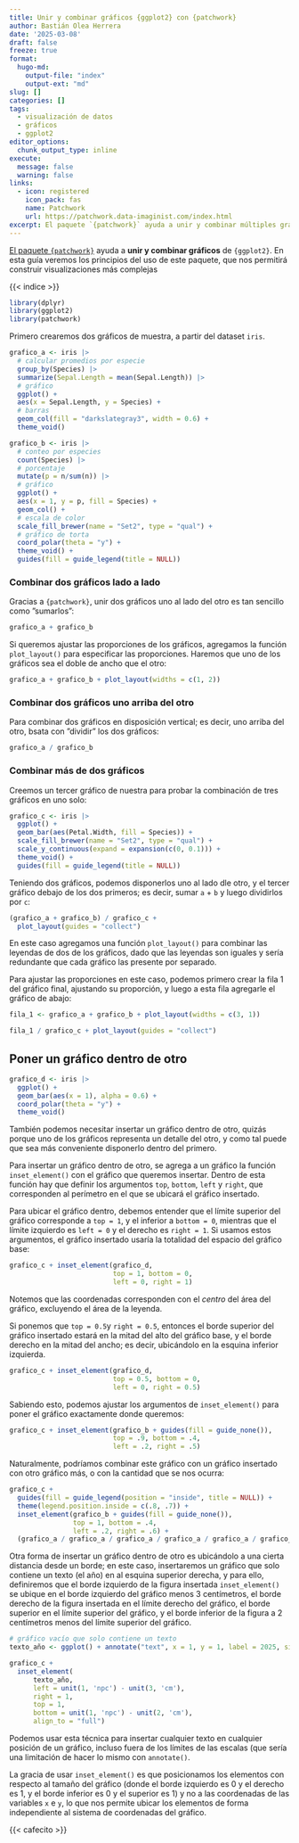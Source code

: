 ```yaml
---
title: Unir y combinar gráficos {ggplot2} con {patchwork}
author: Bastián Olea Herrera
date: '2025-03-08'
draft: false
freeze: true
format:
  hugo-md:
    output-file: "index"
    output-ext: "md"
slug: []
categories: []
tags:
  - visualización de datos
  - gráficos
  - ggplot2
editor_options: 
  chunk_output_type: inline
execute:
  message: false
  warning: false
links:
  - icon: registered
    icon_pack: fas
    name: Patchwork
    url: https://patchwork.data-imaginist.com/index.html
excerpt: El paquete `{patchwork}` ayuda a unir y combinar múltiples gráficos de {ggplot2}. En esta guía veremos los principios del uso de este paquete, que nos permitirá construir visualizaciones más densas, por medio de la combinación de gráficos en una sola visualización, y la inserción de gráficos dentro de otros.
---
```


[El paquete `{patchwork}`](https://patchwork.data-imaginist.com/articles/patchwork.html) ayuda a **unir y combinar gráficos** de `{ggplot2}`. En esta guía veremos los principios del uso de este paquete, que nos permitirá construir visualizaciones más complejas

{{< indice >}}

```r
library(dplyr)
library(ggplot2)
library(patchwork)
```

Primero crearemos dos gráficos de muestra, a partir del dataset `iris`.

```r
grafico_a <- iris |> 
  # calcular promedios por especie
  group_by(Species) |> 
  summarize(Sepal.Length = mean(Sepal.Length)) |> 
  # gráfico
  ggplot() +
  aes(x = Sepal.Length, y = Species) +
  # barras
  geom_col(fill = "darkslategray3", width = 0.6) +
  theme_void()
```



```r
grafico_b <- iris |> 
  # conteo por especies
  count(Species) |> 
  # porcentaje
  mutate(p = n/sum(n)) |> 
  # gráfico
  ggplot() +
  aes(x = 1, y = p, fill = Species) +
  geom_col() +
  # escala de color
  scale_fill_brewer(name = "Set2", type = "qual") +
  # gráfico de torta
  coord_polar(theta = "y") +
  theme_void() +
  guides(fill = guide_legend(title = NULL))
```

### Combinar dos gráficos lado a lado
Gracias a `{patchwork}`, unir dos gráficos uno al lado del otro es tan sencillo como ”sumarlos”:
```r
grafico_a + grafico_b
```

Si queremos ajustar las proporciones de los gráficos, agregamos la función `plot_layout()` para especificar las proporciones. Haremos que uno de los gráficos sea el doble de ancho que el otro:

```r
grafico_a + grafico_b + plot_layout(widths = c(1, 2))
```

### Combinar dos gráficos uno arriba del otro

Para combinar dos gráficos en disposición vertical; es decir, uno arriba del otro, bsata con ”dividir” los dos gráficos:

```r
grafico_a / grafico_b
```

### Combinar más de dos gráficos
Creemos un tercer gráfico de nuestra para probar la combinación de tres gráficos en uno solo:

```r
grafico_c <- iris |> 
  ggplot() +
  geom_bar(aes(Petal.Width, fill = Species)) +
  scale_fill_brewer(name = "Set2", type = "qual") +
  scale_y_continuous(expand = expansion(c(0, 0.1))) +
  theme_void() +
  guides(fill = guide_legend(title = NULL))
```

Teniendo dos gráficos, podemos disponerlos uno al lado dle otro, y el tercer gráfico debajo de los dos primeros; es decir, sumar `a` + `b` y luego dividirlos por `c`:

```r
(grafico_a + grafico_b) / grafico_c + 
  plot_layout(guides = "collect")
```
En este caso agregamos una función `plot_layout()` para combinar las leyendas de dos de los gráficos, dado que las leyendas son iguales y sería redundante que cada gráfico las presente por separado.

Para ajustar las proporciones en este caso, podemos primero crear la fila 1 del gráfico final, ajustando su proporción, y luego a esta fila agregarle el gráfico de abajo:

```r
fila_1 <- grafico_a + grafico_b + plot_layout(widths = c(3, 1))

fila_1 / grafico_c + plot_layout(guides = "collect")
```


## Poner un gráfico dentro de otro

```r
grafico_d <- iris |> 
  ggplot() +
  geom_bar(aes(x = 1), alpha = 0.6) +
  coord_polar(theta = "y") +
  theme_void()
```

También podemos necesitar insertar un gráfico dentro de otro, quizás porque uno de los gráficos representa un detalle del otro, y como tal puede que sea más conveniente disponerlo dentro del primero.

Para insertar un gráfico dentro de otro, se agrega a un gráfico la función `inset_element()` con el gráfico que queremos insertar. Dentro de esta función hay que definir los argumentos `top`, `bottom`, `left` y `right`, que corresponden al perímetro en el que se ubicará el gráfico insertado.

Para ubicar el gráfico dentro, debemos entender que el límite superior del gráfico corresponde a `top = 1`, y el inferior a `bottom = 0`, mientras que el límite izquierdo es `left = 0` y el derecho es `right = 1`. Si usamos estos argumentos, el gráfico insertado usaría la totalidad del espacio del gráfico base:

```r
grafico_c + inset_element(grafico_d,
                          top = 1, bottom = 0,
                          left = 0, right = 1)
```
Notemos que las coordenadas corresponden con el _centro_ del área del gráfico, excluyendo el área de la leyenda.

Si ponemos que `top = 0.5`y `right = 0.5`, entonces el borde superior del gráfico insertado estará en la mitad del alto del gráfico base, y el borde derecho en la mitad del ancho; es decir, ubicándolo en la esquina inferior izquierda.

```r
grafico_c + inset_element(grafico_d,
                          top = 0.5, bottom = 0,
                          left = 0, right = 0.5)
```

Sabiendo esto, podemos ajustar los argumentos de `inset_element()` para poner el gráfico exactamente donde queremos:

```r
grafico_c + inset_element(grafico_b + guides(fill = guide_none()),
                          top = .9, bottom = .4,
                          left = .2, right = .5)
```

Naturalmente, podríamos combinar este gráfico con un gráfico insertado con otro gráfico más, o con la cantidad que se nos ocurra:

```r
grafico_c + 
  guides(fill = guide_legend(position = "inside", title = NULL)) +
  theme(legend.position.inside = c(.8, .7)) +
  inset_element(grafico_b + guides(fill = guide_none()),
                top = 1, bottom = .4,
                left = .2, right = .6) +
  (grafico_a / grafico_a / grafico_a / grafico_a / grafico_a / grafico_a)
```

Otra forma de insertar un gráfico dentro de otro es ubicándolo a una cierta distancia desde un borde; en este caso, insertaremos un gráfico que solo contiene un texto (el año) en al esquina superior derecha, y para ello, definiremos que el borde izquierdo de la figura insertada `inset_element()` se ubique en el borde izquierdo del gráfico menos 3 centímetros, el borde derecho de la figura insertada en el límite derecho del gráfico, el borde superior en el límite superior del gráfico, y el borde inferior de la figura a 2 centímetros menos del límite superior del gráfico. 

```r
# gráfico vacío que solo contiene un texto
texto_año <- ggplot() + annotate("text", x = 1, y = 1, label = 2025, size = 7) +  theme_void()

grafico_c +
  inset_element(
      texto_año,
      left = unit(1, 'npc') - unit(3, 'cm'),
      right = 1,
      top = 1, 
      bottom = unit(1, 'npc') - unit(2, 'cm'),
      align_to = "full")
```

Podemos usar esta técnica para insertar cualquier texto en cualquier posición de un gráfico, incluso fuera de los límites de las escalas (que sería una limitación de hacer lo mismo con `annotate()`.

La gracia de usar `inset_element()` es que posicionamos los elementos con respecto al tamaño del gráfico (donde el borde izquierdo es 0 y el derecho es 1, y el borde inferior es 0 y el superior es 1) y no a las coordenadas de las variables `x` e `y`, lo que nos permite ubicar los elementos de forma independiente al sistema de coordenadas del gráfico.



{{< cafecito >}}